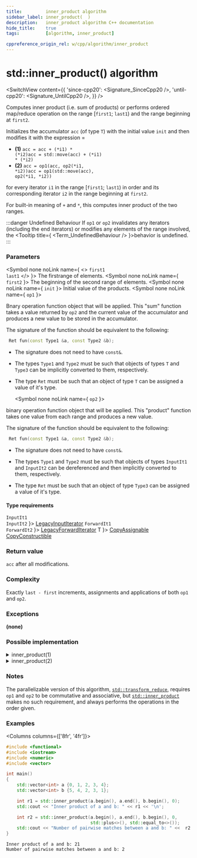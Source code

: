 ```yaml
---
title:         inner_product algorithm
sidebar_label: inner_product(  )
description:   inner_product algorithm C++ documentation
hide_title:    true
tags:          [algorithm, inner_product]

cppreference_origin_rel: w/cpp/algorithm/inner_product
---
```



<!-- Terms -->


<!----------------- Codes ---------------------->


# std::inner_product() algorithm

<SwitchView content={{
  'since-cpp20': <Signature_SinceCpp20 />,
  'until-cpp20': <Signature_UntilCpp20 />,
}} />

Computes inner product (i.e. sum of products) or performs ordered map/reduce operation on the range [`first1`; `last1`)
and the range beginning at `first2`.

Initializes the accumulator `acc` (of type `T`) with the initial value `init` and then modifies it with the expression =

- **(1)**
  <Until v='cpp11'><code>acc = acc + (*i1) * (*i2)</code></Until><Since v='cpp11'><code>acc = std::move(acc) + (*i1) * (*i2)</code></Since>
- **(2)**
  <Until v='cpp11'><code>acc = op1(acc, op2(*i1, *i2))</code></Until><Since v='cpp11'><code>acc = op1(std::move(acc), op2(*i1, *i2))</code></Since>

for every iterator `i1` in the range [`first1`; `last1`) in order and its corresponding iterator `i2` in the range beginning at `first2`.

For built-in meaning of `+` and `*`, this computes inner product of the two ranges.

:::danger Undefined Behaviour
If `op1` or `op2` invalidates any iterators (including the end iterators) or modifies any elements of the range involved, the <Tooltip title={ <Term_UndefinedBehaviour /> }>behavior is undefined</Tooltip>.
:::


### Parameters

<SymbolTable>

  <Symbol none noLink name={ <> <code>first1</code> <br/> <code>last1</code> </> }>
    The firstrange of elements.
  </Symbol>
  <Symbol none noLink name={ <code>first2</code> }>
    The beginning of the second range of elements.
  </Symbol>
  <Symbol none noLink name={ <code>init</code> }>
    Initial value of the products.
  </Symbol>
  <Symbol none noLink name={ <code>op1</code> }>

Bnary operation function object that will be applied.
This "sum" function takes a value returned by `op2` and the current value of the accumulator
and produces a new value to be stored in the accumulator.

The signature of the function should be equivalent to the following:
```cpp
 Ret fun(const Type1 &a, const Type2 &b);
```
- The signature does not need to have `const&`.
- The types `Type1` and `Type2` must be such that objects of types `T` and `Type3` can be implicitly converted to them, respectively.
- The type `Ret` must be such that an object of type `T` can be assigned a value of it's type.


  </Symbol>

  <Symbol none noLink name={ <code>op2</code> }>

binary operation function object that will be applied.
This "product" function takes one value from each range and produces a new value.

The signature of the function should be equivalent to the following:
```cpp
 Ret fun(const Type1 &a, const Type2 &b);
```
- The signature does not need to have `const&`.
- The types `Type1` and `Type2` must be such that objects of types `InputIt1` and `InputIt2` can be dereferenced
  and then implicitly converted to them, respectively.
- The type `Ret` must be such that an object of type `Type3` can be assigned a value of it's type.


  </Symbol>

</SymbolTable>

#### Type requirements

<SymbolTable>
  <Symbol none noLink name={ <> <code>InputIt1</code> <br /> <code>InputIt2</code> </> }>
    <a href="/docs/named_req/LegacyInputIterator">LegacyInputIterator</a>
  </Symbol>
  <Symbol none noLink name={ <> <code>ForwardIt1</code> <br /> <code>ForwardIt2</code> </> }>
    <a href="/docs/named_req/LegacyForwardIterator">LegacyForwardIterator</a>
  </Symbol>
  <Symbol none noLink name={ <code>T</code> }>
    <a href="/docs/named_req/CopyAssignable">CopyAssignable</a> <br />
    <a href="/docs/named_req/CopyConstructible">CopyConstructible</a>
  </Symbol>
</SymbolTable>

### Return value

`acc` after all modifications.

### Complexity

Exactly `last - first` increments, assignments and applications of both `op1` and `op2`.

### Exceptions

**(none)**

### Possible implementation

<details>
<summary>inner_product(1)</summary>

```cpp
template<class InputIt1, class InputIt2, class T>
constexpr // since C++20
T inner_product(InputIt1 first1, InputIt1 last1, InputIt2 first2, T init)
{
    while (first1 != last1)
    {
        init = std::move(init) + (*first1) * (*first2); // std::move since C++11
        ++first1;
        ++first2;
    }

    return init;
}
```

</details>

<details>
<summary>inner_product(2)</summary>

```cpp
template<class InputIt1, class InputIt2, class T,
         class BinaryOperation1, class BinaryOperation2>
constexpr // since C++20
T inner_product(InputIt1 first1, InputIt1 last1,
                InputIt2 first2, T init,
                BinaryOperation1 op1
                BinaryOperation2 op2)
{
    while (first1 != last1)
    {
        init = op1(std::move(init), op2(*first1, *first2)); // std::move since C++11
        ++first1;
        ++first2;
    }

    return init;
}
```

</details>

### Notes

The parallelizable version of this algorithm, [`std::transform_reduce`](/docs/std/algo/ordinary/transform_reduce),
requires `op1` and `op2` to be commutative and associative, but [`std::inner_product`](#) makes no such requirement,
and always performs the operations in the order given.

### Examples

<Columns columns={['8fr', '4fr']}>
<div>

```cpp title='Main.cpp' showLineNumbers
#include <functional>
#include <iostream>
#include <numeric>
#include <vector>

int main()
{
    std::vector<int> a {0, 1, 2, 3, 4};
    std::vector<int> b {5, 4, 2, 3, 1};

    int r1 = std::inner_product(a.begin(), a.end(), b.begin(), 0);
    std::cout << "Inner product of a and b: " << r1 << '\n';

    int r2 = std::inner_product(a.begin(), a.end(), b.begin(), 0,
                                std::plus<>(), std::equal_to<>());
    std::cout << "Number of pairwise matches between a and b: " <<  r2 << '\n';
}
```

</div>
<div>

```plaintext title="Output"
Inner product of a and b: 21
Number of pairwise matches between a and b: 2
```

</div>
</Columns>
